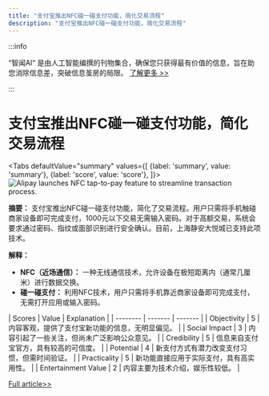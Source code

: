 ```yaml
---
title: "支付宝推出NFC碰一碰支付功能，简化交易流程"
description: "支付宝推出NFC碰一碰支付功能，简化交易流程"
---
```



:::info

“智闻AI“ 是由人工智能编撰的刊物集合，确保您只获得最有价值的信息，旨在助您消除信息差，突破信息茧房的局限。  [了解更多 >>](/)

:::

# 支付宝推出NFC碰一碰支付功能，简化交易流程


<Tabs
	defaultValue="summary"
	values={[
	{label: 'summary', value: 'summary'},
	{label: 'score', value: 'score'},
]}>
<TabItem value="summary">
<img
  src="https://image.informedainews.com/2024/06/Tec-tSQ-1717829492-0.jpg"
  alt="Alipay launches NFC tap-to-pay feature to streamline transaction process."
/>



**摘要：**
支付宝推出NFC碰一碰支付功能，简化了交易流程。用户只需将手机触碰商家设备即可完成支付，1000元以下交易无需输入密码。对于高额交易，系统会要求通过密码、指纹或面部识别进行安全确认。目前，上海静安大悦城已支持此项技术。

**解释：**
- **NFC（近场通信）：** 一种无线通信技术，允许设备在极短距离内（通常几厘米）进行数据交换。
- **碰一碰支付：** 利用NFC技术，用户只需将手机靠近商家设备即可完成支付，无需打开应用或输入密码。
</TabItem>
<TabItem value="score">
	| Scores     | Value   | Explanation |
	| -------- | ------- | ------- |
	| Objectivity  | 5    | 内容客观，提供了支付宝新功能的信息，无明显偏见。    |
	| Social Impact | 3     | 内容引起了一些关注，但尚未广泛影响公众意见。    |
	| Credibility    | 5    | 信息来自支付宝官方，具有较高的可信度。    |
	| Potential    | 4    | 新支付方式有潜力改变支付习惯，但需时间验证。    |
	| Practicality    | 5    | 新功能直接应用于实际支付，具有高实用性。    |
	| Entertainment Value    | 2    | 内容主要为技术介绍，娱乐性较低。    |
</TabItem>
</Tabs>

[Full article>>](https://www.cnbeta.com.tw/articles/tech/1434038.htm)

